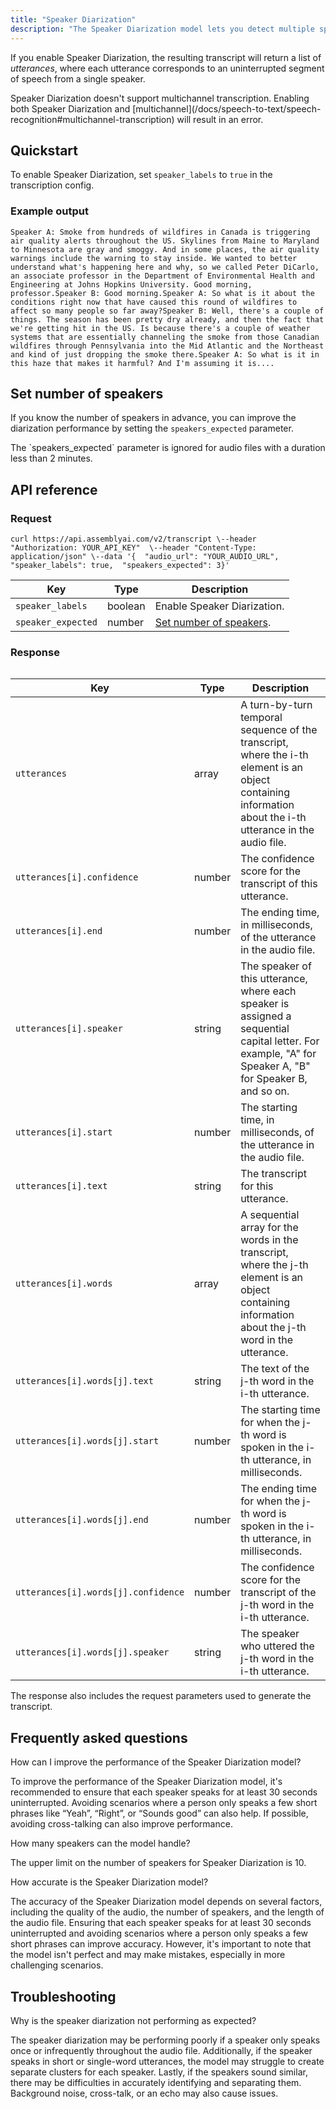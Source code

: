 ```yaml
---
title: "Speaker Diarization"
description: "The Speaker Diarization model lets you detect multiple speakers in an audio file and what each speaker said."
---
```


If you enable Speaker Diarization, the resulting transcript will return a list of *utterances*, where each utterance corresponds to an uninterrupted segment of speech from a single speaker.

<Warning>
  Speaker Diarization doesn't support multichannel transcription. Enabling both Speaker Diarization and [multichannel](/docs/speech-to-text/speech-recognition#multichannel-transcription) will result in an error.
</Warning>

## Quickstart[​](#quickstart "Direct link to Quickstart")

To enable Speaker Diarization, set `speaker_labels` to `true` in the transcription config.

### Example output[​](#example-output "Direct link to Example output")

```
Speaker A: Smoke from hundreds of wildfires in Canada is triggering air quality alerts throughout the US. Skylines from Maine to Maryland to Minnesota are gray and smoggy. And in some places, the air quality warnings include the warning to stay inside. We wanted to better understand what's happening here and why, so we called Peter DiCarlo, an associate professor in the Department of Environmental Health and Engineering at Johns Hopkins University. Good morning, professor.Speaker B: Good morning.Speaker A: So what is it about the conditions right now that have caused this round of wildfires to affect so many people so far away?Speaker B: Well, there's a couple of things. The season has been pretty dry already, and then the fact that we're getting hit in the US. Is because there's a couple of weather systems that are essentially channeling the smoke from those Canadian wildfires through Pennsylvania into the Mid Atlantic and the Northeast and kind of just dropping the smoke there.Speaker A: So what is it in this haze that makes it harmful? And I'm assuming it is....
```

## Set number of speakers[​](#set-number-of-speakers "Direct link to Set number of speakers")

If you know the number of speakers in advance, you can improve the diarization performance by setting the `speakers_expected` parameter.

<Note>
  The `speakers_expected` parameter is ignored for audio files with a duration less than 2 minutes.
</Note>

## API reference[​](#api-reference "Direct link to API reference")

### Request[​](#request "Direct link to Request")

```
curl https://api.assemblyai.com/v2/transcript \--header "Authorization: YOUR_API_KEY"  \--header "Content-Type: application/json" \--data '{  "audio_url": "YOUR_AUDIO_URL",  "speaker_labels": true,  "speakers_expected": 3}'
```

| Key                | Type    | Description                                        |
| ------------------ | ------- | -------------------------------------------------- |
| `speaker_labels`   | boolean | Enable Speaker Diarization.                        |
| `speaker_expected` | number  | [Set number of speakers](#set-number-of-speakers). |

### Response[​](#response "Direct link to Response")

```
```

| Key                                 | Type   | Description                                                                                                                                                |
| ----------------------------------- | ------ | ---------------------------------------------------------------------------------------------------------------------------------------------------------- |
| `utterances`                        | array  | A turn-by-turn temporal sequence of the transcript, where the i-th element is an object containing information about the i-th utterance in the audio file. |
| `utterances[i].confidence`          | number | The confidence score for the transcript of this utterance.                                                                                                 |
| `utterances[i].end`                 | number | The ending time, in milliseconds, of the utterance in the audio file.                                                                                      |
| `utterances[i].speaker`             | string | The speaker of this utterance, where each speaker is assigned a sequential capital letter. For example, "A" for Speaker A, "B" for Speaker B, and so on.   |
| `utterances[i].start`               | number | The starting time, in milliseconds, of the utterance in the audio file.                                                                                    |
| `utterances[i].text`                | string | The transcript for this utterance.                                                                                                                         |
| `utterances[i].words`               | array  | A sequential array for the words in the transcript, where the j-th element is an object containing information about the j-th word in the utterance.       |
| `utterances[i].words[j].text`       | string | The text of the j-th word in the i-th utterance.                                                                                                           |
| `utterances[i].words[j].start`      | number | The starting time for when the j-th word is spoken in the i-th utterance, in milliseconds.                                                                 |
| `utterances[i].words[j].end`        | number | The ending time for when the j-th word is spoken in the i-th utterance, in milliseconds.                                                                   |
| `utterances[i].words[j].confidence` | number | The confidence score for the transcript of the j-th word in the i-th utterance.                                                                            |
| `utterances[i].words[j].speaker`    | string | The speaker who uttered the j-th word in the i-th utterance.                                                                                               |

The response also includes the request parameters used to generate the transcript.

## Frequently asked questions[​](#frequently-asked-questions "Direct link to Frequently asked questions")

How can I improve the performance of the Speaker Diarization model?

To improve the performance of the Speaker Diarization model, it's recommended to ensure that each speaker speaks for at least 30 seconds uninterrupted. Avoiding scenarios where a person only speaks a few short phrases like “Yeah”, “Right”, or “Sounds good” can also help. If possible, avoiding cross-talking can also improve performance.

How many speakers can the model handle?

The upper limit on the number of speakers for Speaker Diarization is 10.

How accurate is the Speaker Diarization model?

The accuracy of the Speaker Diarization model depends on several factors, including the quality of the audio, the number of speakers, and the length of the audio file. Ensuring that each speaker speaks for at least 30 seconds uninterrupted and avoiding scenarios where a person only speaks a few short phrases can improve accuracy. However, it's important to note that the model isn't perfect and may make mistakes, especially in more challenging scenarios.

## Troubleshooting[​](#troubleshooting "Direct link to Troubleshooting")

Why is the speaker diarization not performing as expected?

The speaker diarization may be performing poorly if a speaker only speaks once or infrequently throughout the audio file. Additionally, if the speaker speaks in short or single-word utterances, the model may struggle to create separate clusters for each speaker. Lastly, if the speakers sound similar, there may be difficulties in accurately identifying and separating them. Background noise, cross-talk, or an echo may also cause issues.

